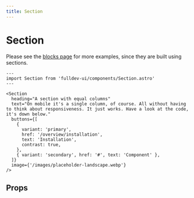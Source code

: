 ```yaml
---
title: Section
---
```


# Section

Please see the [blocks page](/blocks) for more examples, since they are built using sections.


```astro live
---
import Section from 'fulldev-ui/components/Section.astro'
---

<Section
  heading="A section with equal columns"
  text="On mobile it's a single column, of course. All without having to think about responsiveness. It just works. Have a look at the code, it's down below."
  buttons={[
    {
      variant: 'primary',
      href: '/overview/installation',
      text: 'Installation',
      contrast: true,
    },
    { variant: 'secondary', href: '#', text: 'Component' },
  ]}
  image={'/images/placeholder-landscape.webp'}
/>
```

## Props

<PropsTable />
